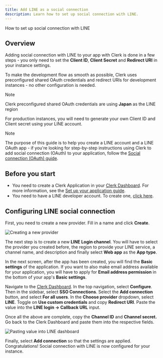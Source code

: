 ```yaml
---
title: Add LINE as a social connection
description: Learn how to set up social connection with LINE.
---
```


How to set up social connection with LINE

## Overview

Adding social connection with LINE to your app with Clerk is done in a few steps - you only need to set the **Client ID**, **Client Secret** and **Redirect URI** in your instance settings.

To make the development flow as smooth as possible, Clerk uses preconfigured shared OAuth credentials and redirect URIs for development instances - no other configuration is needed.

> [!NOTE]
> Clerk preconfigured shared OAuth credentials are using **Japan** as the LINE region

For production instances, you will need to generate your own Client ID and Client secret using your LINE account.

> [!NOTE]
> The purpose of this guide is to help you create a LINE account and a LINE OAuth app - if you're looking for step-by-step instructions using Clerk to add social connection (OAuth) to your application, follow the [Social connection (OAuth) guide](/docs/authentication/social-connections/oauth).

## Before you start

- You need to create a Clerk Application in your [Clerk Dashboard](https://dashboard.clerk.com/). For more information, see the [Set up your application guide](/docs/quickstarts/setup-clerk).
- You need to have a LINE developer account. To create one, [click here](https://developers.line.biz/en/).

## Configuring LINE social connection

First, you need to create a new provider. Fill in a name and click **Create**.

![Creating a new provider](/docs/images/authentication-providers/line/creating-new-provider.jpg)

The next step is to create a new **LINE Login channel**. You will have to select the provider you created before, the region to provide your LINE service, a channel name, and description and finally select **Web app** as the **App type**.

In the next screen, after the app has been created, you will find the **Basic settings** of the application. If you want to also make email address available for your application, you will have to apply for **Email address permission** in the bottom of your app's **Basic settings**.

Navigate to the [Clerk Dashboard](https://dashboard.clerk.com/last-active?path=user-authentication/sso-connections). In the top navigation, select **Configure**. Then in the sidebar, select **SSO Connections**. Select the **Add connection** button, and select **For all users**. In the **Choose provider** dropdown, select **LINE**. Toggle on **Use custom credentials** and copy **Redirect URI**. Paste the value into the **LINE login → Callback URL** input.

Once all the above are complete, copy the **Channel ID** and **Channel secret.** Go back to the Clerk Dashboard and paste them into the respective fields.

![Pasting value into LINE dashboard](/docs/images/authentication-providers/line/pasting-value-into-line-dashboard.jpg)

Finally, select **Add connection** so that the settings are applied. Congratulations! Social connection with LINE is now configured for your instance.
